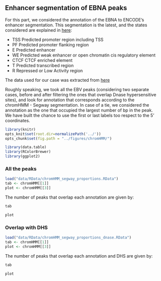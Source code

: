 
## Enhancer segmentation of EBNA peaks

For this part, we considered the annotation of the EBNA to ENCODE's
enhancer segmentation. This segmentation is the latest, and the states
considered are explained in
[here](https://genome.ucsc.edu/cgi-bin/hgTrackUi?g=wgEncodeAwgSegmentation&db=hg19):

- TSS	Predicted promoter region including TSS
- PF	Predicted promoter flanking region
- E		Predicted enhancer
- WE	Predicted weak enhancer or open chromatin cis regulatory element
- CTCF	CTCF enriched element
- T		Predicted transcribed region
- R		Repressed or Low Activity region




The data used for our case was extracted from
[here](https://www.encodeproject.org/datasets/ENCSR212BHV/)

Roughly speaking, we took all the EBV peaks (considering two separate
cases, before and after filtering the ones that overlap Dnase
hypersensitive sites), and look for annotation that corresponds
according to the chromHMM - Segway segmentation. In case of a tie, we
considered the annotation as the one that occupied the largest number
of bp in the peak. We have built the chance to use the first or last
labels too respect to the 5' coordinates.

```r


library(knitr)
opts_knit$set(root.dir=normalizePath('../'))
opts_chunk$set(fig.path = "../figures/chromHMM/")

library(data.table)
library(RColorBrewer)
library(ggplot2)

```

### All the peaks

```r

load("data/RData/chromHMM_segway_proportions.RData")
tab <- chromHMM[[1]]
plot <- chromHMM[[3]]


```

The number of peaks that overlap each annotation are given by:

```r
tab

```

```r
plot
```

### Overlap with DHS

```r

load("data/RData/chromHMM_segway_proportions_dnase.RData")
tab <- chromHMM[[1]]
plot <- chromHMM[[3]]


```

The number of peaks that overlap each annotation and DHS are given by:

```r
tab

```

```r
plot
```

